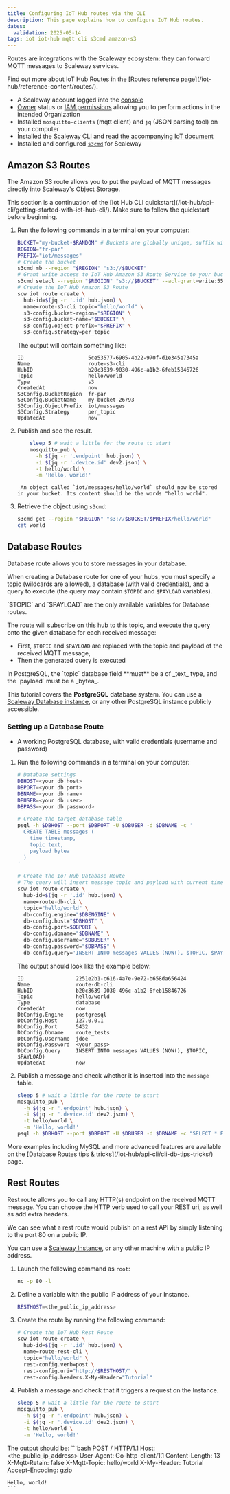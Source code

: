 ```yaml
---
title: Configuring IoT Hub routes via the CLI
description: This page explains how to configure IoT Hub routes.
dates:
  validation: 2025-05-14
tags: iot iot-hub mqtt cli s3cmd amazon-s3
---
```



Routes are integrations with the Scaleway ecosystem: they can forward MQTT messages to Scaleway services.

<Message type="note">
  Find out more about IoT Hub Routes in the [Routes reference page](/iot-hub/reference-content/routes/).
</Message>

<Requirements />

- A Scaleway account logged into the [console](https://console.scaleway.com)
- [Owner](/iam/concepts/#owner) status or [IAM permissions](/iam/concepts/#permission) allowing you to perform actions in the intended Organization
- Installed `mosquitto-clients` (mqtt client) and `jq` (JSON parsing tool) on your computer
- Installed the [Scaleway CLI](https://github.com/scaleway/scaleway-cli#scaleway-cli-v2) and [read the accompanying IoT document](/iot-hub/api-cli/getting-started-with-iot-hub-cli/)
- Installed and configured [`s3cmd`](/tutorials/s3cmd/) for Scaleway

## Amazon S3 Routes

The Amazon S3 route allows you to put the payload of MQTT messages directly into Scaleway's Object Storage.

<Message type="important">
  This section is a continuation of the [Iot Hub CLI quickstart](/iot-hub/api-cli/getting-started-with-iot-hub-cli/). Make sure to follow the quickstart before beginning.
</Message>

1. Run the following commands in a terminal on your computer:
	```bash
	BUCKET="my-bucket-$RANDOM" # Buckets are globally unique, suffix with a random number
	REGION="fr-par"
	PREFIX="iot/messages"
	# Create the bucket
	s3cmd mb --region "$REGION" "s3://$BUCKET"
	# Grant write access to IoT Hub Amazon S3 Route Service to your bucket
	s3cmd setacl --region "$REGION" "s3://$BUCKET" --acl-grant=write:555c69c3-87d0-4bf8-80f1-99a2f757d031:555c69c3-87d0-4bf8-80f1-99a2f757d031
	# Create the IoT Hub Amazon S3 Route
	scw iot route create \
	  hub-id=$(jq -r '.id' hub.json) \
	  name=route-s3-cli topic="hello/world" \
	  s3-config.bucket-region="$REGION" \
	  s3-config.bucket-name="$BUCKET" \
	  s3-config.object-prefix="$PREFIX" \
	  s3-config.strategy=per_topic
	```

	The output will contain something like:

	```
	ID                     5ce53577-6905-4b22-970f-d1e345e7345a
	Name                   route-s3-cli
	HubID                  b20c3639-9030-496c-a1b2-6feb15846726
	Topic                  hello/world
	Type                   s3
	CreatedAt              now
	S3Config.BucketRegion  fr-par
	S3Config.BucketName    my-bucket-26793
	S3Config.ObjectPrefix  iot/messages
	S3Config.Strategy      per_topic
	UpdatedAt              now
	```
2. Publish and see the result.
	```bash
		sleep 5 # wait a little for the route to start
		mosquitto_pub \
		  -h $(jq -r '.endpoint' hub.json) \
		  -i $(jq -r '.device.id' dev2.json) \
		  -t hello/world \
		  -m 'Hello, world!'
	```
		An object called `iot/messages/hello/world` should now be stored in your bucket. Its content should be the words "hello world".

3. Retrieve the object using `s3cmd`:
	```bash
	s3cmd get --region "$REGION" "s3://$BUCKET/$PREFIX/hello/world"
	cat world
	```

## Database Routes

Database route allows you to store messages in your database.

When creating a Database route for one of your hubs, you must specify a topic (wildcards are allowed), a database (with valid credentials), and a query to execute (the query may contain `$TOPIC` and `$PAYLOAD` variables).

<Message type="note">
  `$TOPIC` and `$PAYLOAD` are the only available variables for Database routes.
</Message>

The route will subscribe on this hub to this topic, and execute the query onto the given database for each received message:

- First, `$TOPIC` and `$PAYLOAD` are replaced with the topic and payload of the received MQTT message,
- Then the generated query is executed

<Message type="important">
  In PostgreSQL, the `topic` database field **must** be a of _text_ type, and the `payload` must be a _bytea_.
</Message>

This tutorial covers the **PostgreSQL** database system. You can use a [Scaleway Database instance](https://console.scaleway.com/rdb/instances), or any other PostgreSQL instance publicly accessible.

### Setting up a Database Route

<Requirements />

- A working PostgreSQL database, with valid credentials (username and password)

1. Run the following commands in a terminal on your computer:
	```bash
	# Database settings
	DBHOST=<your db host>
	DBPORT=<your db port>
	DBNAME=<your db name>
	DBUSER=<your db user>
	DBPASS=<your db password>

	# Create the target database table
	psql -h $DBHOST --port $DBPORT -U $DBUSER -d $DBNAME -c '
	  CREATE TABLE messages (
	    time timestamp,
	    topic text,
	    payload bytea
	  )
	'

	# Create the IoT Hub Database Route
	# The query will insert message topic and payload with current timestamp
	scw iot route create \
	  hub-id=$(jq -r '.id' hub.json) \
	  name=route-db-cli \
	  topic="hello/world" \
	  db-config.engine="$DBENGINE" \
	  db-config.host="$DBHOST" \
	  db-config.port=$DBPORT \
	  db-config.dbname="$DBNAME" \
	  db-config.username="$DBUSER" \
	  db-config.password="$DBPASS" \
	  db-config.query='INSERT INTO messages VALUES (NOW(), $TOPIC, $PAYLOAD)'
	```

	The output should look like the example below:
	```
	ID                 2251e2b1-c616-4a7e-9e72-b658da656424
	Name               route-db-cli
	HubID              b20c3639-9030-496c-a1b2-6feb15846726
	Topic              hello/world
	Type               database
	CreatedAt          now
	DbConfig.Engine    postgresql
	DbConfig.Host      127.0.0.1
	DbConfig.Port      5432
	DbConfig.Dbname    route_tests
	DbConfig.Username  jdoe
	DbConfig.Password  <your_pass>
	DbConfig.Query     INSERT INTO messages VALUES (NOW(), $TOPIC, $PAYLOAD)
	UpdatedAt          now
	```
2. Publish a message and check whether it is inserted into the `message` table.
	```bash
	sleep 5 # wait a little for the route to start
	mosquitto_pub \
	  -h $(jq -r '.endpoint' hub.json) \
	  -i $(jq -r '.device.id' dev2.json) \
	  -t hello/world \
	  -m 'Hello, world!'
	psql -h $DBHOST --port $DBPORT -U $DBUSER -d $DBNAME -c "SELECT * FROM messages"
	```

<Message type="tip">
  More examples including MySQL and more advanced features are available on the [Database Routes tips & tricks](/iot-hub/api-cli/cli-db-tips-tricks/) page.
</Message>

## Rest Routes

Rest route allows you to call any HTTP(s) endpoint on the received MQTT message.
You can choose the HTTP verb used to call your REST uri, as well as add extra headers.

We can see what a rest route would publish on a rest API by simply listening to the port 80 on a public IP.

You can use a [Scaleway Instance](https://console.scaleway.com/instance/servers), or any other machine with a public IP address.

1. Launch the following command as `root`:
	```bash
	nc -p 80 -l
	```
2. Define a variable with the public IP address of your Instance.
	```bash
	RESTHOST=<the_public_ip_address>
	```
3. Create the route by running the following command:
	```bash
	# Create the IoT Hub Rest Route
	scw iot route create \
	  hub-id=$(jq -r '.id' hub.json) \
	  name=route-rest-cli \
	  topic="hello/world" \
	  rest-config.verb=post \
	  rest-config.uri="http://$RESTHOST/" \
	  rest-config.headers.X-My-Header="Tutorial"
	```
4. Publish a message and check that it triggers a request on the Instance.
	```bash
	sleep 5 # wait a little for the route to start
	mosquitto_pub \
	  -h $(jq -r '.endpoint' hub.json) \
	  -i $(jq -r '.device.id' dev2.json) \
	  -t hello/world \
	  -m 'Hello, world!'
	```

  The output should be:
	```bash
	POST / HTTP/1.1
	Host: <the_public_ip_address>
	User-Agent: Go-http-client/1.1
	Content-Length: 13
	X-Mqtt-Retain: false
	X-Mqtt-Topic: hello/world
	X-My-Header: Tutorial
	Accept-Encoding: gzip

	Hello, world!
	```


